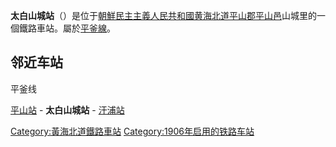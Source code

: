 
{{朝鮮半島車站資訊
|公司色 = red
|文字色 = 
|站名 = 太白山城站
|圖片 = 
|pxl = 
|圖片說明 =
|前一站 = [[平山站_(黃海北道)|平山]]
|前一站距離 = 8.6
|後一站距離 = 5.7
|後一站 = [[汗浦站|汗浦]]
|所屬路線 = [[平釜线|平釜线]]
|距離 = 135.7
|起點站 = [[平壤站|平壤]]
|諺文 = 태백산성역
|朝鮮漢字 = 太白山城驛
|文觀部式 = Taebaeksanseong-yeok
|馬-賴式 = T'aebaeksansŏng-yŏk
|副站名 = 
|車站編號 = 
|停站路線數 = 
|所屬公司 = [[朝鮮民主主義人民共和國鐵道省|朝鮮民主主義人民共和國鐵道省]]
|所在地 =[[黄海北道|黄海北道]][[平山郡|平山郡]][[平山邑|平山邑]]山城里
|車站構造 = 地面车站
|月台配置 = 
|啟用年月日 =1906年
|廢站年月日 = 
|上下車人次 = 
|統計年度 = 
|轉車 = 
|備註 = 
|全寬備註 = 
}}

'''太白山城站'''（{{kor|名=北|諺=태백산성역|漢=太白山城驛|羅=T'aebaeksansŏng yŏk|f=y}}）是位于[[朝鮮民主主義人民共和國|朝鮮民主主義人民共和國]][[黄海北道|黄海北道]][[平山郡|平山郡]][[平山邑|平山邑]]山城里的一個鐵路車站。屬於[[平釜線|平釜線]]。

==邻近车站==
;平釜线
[[平山站_(黃海北道)|平山站]] - '''太白山城站''' - [[汗浦站|汗浦站]]

{{朝鲜铁路小作品}}

{{平釜线}}

[[Category:黃海北道鐵路車站|Category:黃海北道鐵路車站]]
[[Category:1906年启用的铁路车站|Category:1906年启用的铁路车站]]